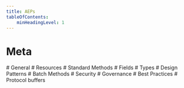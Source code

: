 ```yaml
---
title: AEPs
tableOfContents:
    minHeadingLevel: 1
---
```


# Meta
<AepList label="Meta" />
# General
<AepList label="General" />
# Resources
<AepList label="Resources" />
# Standard Methods
<AepList label="Standard Methods" />
# Fields
<AepList label="Fields" />
# Types
<AepList label="Types" />
# Design Patterns
<AepList label="Design Patterns" />
# Batch Methods
<AepList label="Batch Methods" />
# Security
<AepList label="Security" />
# Governance
<AepList label="Governance" />
# Best Practices
<AepList label="Best Practices" />
# Protocol buffers
<AepList label="Protocol buffers" />
